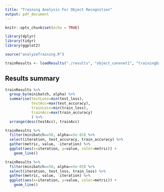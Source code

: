 ```yaml
---
title: "Training Analysis For Object Recognition"
output: pdf_document
---
```


```r
knitr::opts_chunk$set(echo = TRUE)

library(dplyr)
library(tidyr)
library(ggplot2)

source("analyzeTraining.R")

trainResults <- loadResults("./results", "object_convnet1", "trainingData.csv")
```

## Results summary

```r
trainResults %>%
  group_by(minibatch, alpha) %>%
  summarise(testLoss=min(test_loss),
            testAcc=max(test_accuracy),
            trainLoss=min(train_loss),
            trainAcc=max(train_accuracy)
            ) %>%
  arrange(desc(testAcc), trainAcc)
``` 

```r
trainResults %>%
  filter(minibatch==50, alpha==5e-03) %>%
  select(iteration, test_accuracy, train_accuracy) %>%
  gather(metric, value, -iteration) %>%
  ggplot(aes(x=iteration, y=value, color=metric)) +
    geom_line()

trainResults %>%
  filter(minibatch==50, alpha==5e-03) %>%
  select(iteration, test_loss, train_loss) %>%
  gather(metric, value, -iteration) %>%
  ggplot(aes(x=iteration, y=value, color=metric)) +
    geom_line()
```